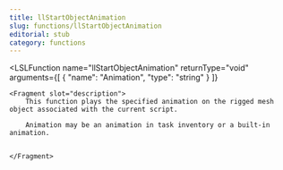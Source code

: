 ```yaml
---
title: llStartObjectAnimation
slug: functions/llStartObjectAnimation
editorial: stub
category: functions
---
```


<LSLFunction
	name="llStartObjectAnimation"
	returnType="void"
	arguments={[
	{
		"name": "Animation",
		"type": "string"
	}
]}
>
	<Fragment slot="description">
		This function plays the specified animation on the rigged mesh object associated with the current script.
		
		Animation may be an animation in task inventory or a built-in animation.
		
		
	</Fragment>
</LSLFunction>
